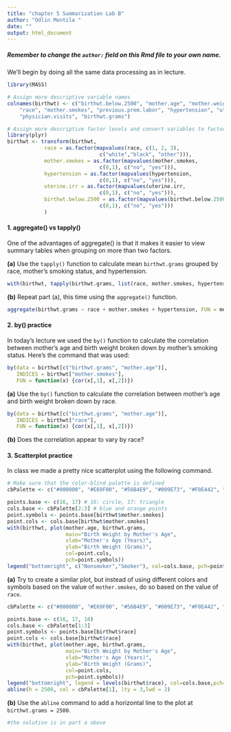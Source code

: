 ---
title: "chapter 5 Summarization Lab B"
author: "Odlin Montila "
date: ""
output: html_document
---

##### Remember to change the `author: ` field on this Rmd file to your own name.

We'll begin by doing all the same data processing as in lecture.
```{r}
library(MASS)

# Assign more descriptive variable names
colnames(birthwt) <- c("birthwt.below.2500", "mother.age", "mother.weight", 
    "race", "mother.smokes", "previous.prem.labor", "hypertension", "uterine.irr", 
    "physician.visits", "birthwt.grams")

# Assign more descriptive factor levels and convert variables to factors as needed
library(plyr)
birthwt <- transform(birthwt, 
            race = as.factor(mapvalues(race, c(1, 2, 3), 
                              c("white","black", "other"))),
            mother.smokes = as.factor(mapvalues(mother.smokes, 
                              c(0,1), c("no", "yes"))),
            hypertension = as.factor(mapvalues(hypertension, 
                              c(0,1), c("no", "yes"))),
            uterine.irr = as.factor(mapvalues(uterine.irr, 
                              c(0,1), c("no", "yes"))),
            birthwt.below.2500 = as.factor(mapvalues(birthwt.below.2500,
                              c(0,1), c("no", "yes")))
            )
```

#### 1. aggregate() vs tapply()

One of the advantages of aggregate() is that it makes it easier to view summary tables when grouping on more than two factors.  

**(a)** Use the `tapply()` function to calculate mean `birthwt.grams` grouped by race, mother's smoking status, and hypertension.

```{r}
with(birthwt, tapply(birthwt.grams, list(race, mother.smokes, hypertension), FUN = mean))
```

**(b)** Repeat part (a), this time using the `aggregate()` function.

```{r}
aggregate(birthwt.grams ~ race + mother.smokes + hypertension, FUN = mean, data = birthwt)
```



#### 2. by() practice

In today's lecture we used the `by()` function to calculate the correlation between mother's age and birth weight broken down by mother's smoking status.  Here's the command that was used:

```{r}
by(data = birthwt[c("birthwt.grams", "mother.age")], 
   INDICES = birthwt["mother.smokes"], 
   FUN = function(x) {cor(x[,1], x[,2])})
```

**(a)** Use the `by()` function to calculate the correlation between mother's age and birth weight broken down by race.

```{r}
by(data = birthwt[c("birthwt.grams", "mother.age")], 
   INDICES = birthwt["race"], 
   FUN = function(x) {cor(x[,1], x[,2])})
```

**(b)** Does the correlation appear to vary by race?



#### 3. Scatterplot practice

In class we made a pretty nice scatterplot using the following command.

```{r, fig.align='center', eval=FALSE}
# Make sure that the color-blind palette is defined
cbPalette <- c("#000000", "#E69F00", "#56B4E9", "#009E73", "#F0E442", "#0072B2", "#D55E00", "#CC79A7")

points.base <- c(16, 17) # 16: circle, 17: triangle
cols.base <- cbPalette[2:3] # blue and orange points
point.symbols <- points.base[birthwt$mother.smokes] 
point.cols <- cols.base[birthwt$mother.smokes]
with(birthwt, plot(mother.age, birthwt.grams, 
                   main="Birth Weight by Mother's Age", 
                   xlab="Mother's Age (Years)", 
                   ylab="Birth Weight (Grams)",
                   col=point.cols,
                   pch=point.symbols))
legend("bottomright", c("Nonsmoker","Smoker"), col=cols.base, pch=points.base)
```

**(a)** Try to create a similar plot, but instead of using different colors and symbols based on the value of `mother.smokes`, do so based on the value of `race`.  

```{r, fig.height=6, fig.width=6, fig.align='center'}
cbPalette <- c("#000000", "#E69F00", "#56B4E9", "#009E73", "#F0E442", "#0072B2", "#D55E00", "#CC79A7")

points.base <- c(16, 17, 18)
cols.base <- cbPalette[1:3] 
point.symbols <- points.base[birthwt$race]  
point.cols <- cols.base[birthwt$race]       
with(birthwt, plot(mother.age, birthwt.grams, 
                   main="Birth Weight by Mother's Age", 
                   xlab="Mother's Age (Years)", 
                   ylab="Birth Weight (Grams)",
                   col=point.cols,
                   pch=point.symbols))
legend("bottomright", legend = levels(birthwt$race), col=cols.base,pch=points.base)
abline(h = 2500, col = cbPalette[1], lty = 3,lwd = 2)
```

**(b)** Use the `abline` command to add a horizontal line to the plot at `birthwt.grams = 2500`. 

```{r, fig.height=6, fig.width=6, fig.align='center'}
#the solution is in part a above
```